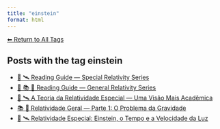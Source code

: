 ```yaml
---
title: "einstein"
format: html
---
```


[⬅ Return to All Tags](../tags.qmd)

## Posts with the tag **einstein**

- [🧭 🛰️ Reading Guide — Special Relativity Series](/posts/physics/guide-special-relativity.html)
- [🧭 📚 🌠 Reading Guide — General Relativity Series](/posts/physics/guide-general-relativity.html)
- [📘 🛰️ A Teoria da Relatividade Especial — Uma Visão Mais Acadêmica](/posts/physics/relatividade-especial-academico.html)
- [📚 🌠 Relatividade Geral — Parte 1: O Problema da Gravidade](/posts/physics/relatividade-geral-parte1.html)
- [📘 🛰️ Relatividade Especial: Einstein, o Tempo e a Velocidade da Luz](/posts/physics/relatividade-especial.html)
